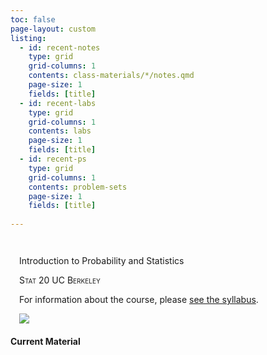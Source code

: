```yaml
---
toc: false
page-layout: custom
listing:
  - id: recent-notes
    type: grid
    grid-columns: 1
    contents: class-materials/*/notes.qmd
    page-size: 1
    fields: [title]
  - id: recent-labs
    type: grid
    grid-columns: 1
    contents: labs
    page-size: 1
    fields: [title]
  - id: recent-ps
    type: grid
    grid-columns: 1
    contents: problem-sets
    page-size: 1
    fields: [title]
  
---
```


:::::{.content-block}
::::{.grid}
:::{#banner .g-col-12 .g-col-md-6 style="margin: 3em 1em 0em 1em"}

:::{.banner-text}
Introduction to Probability and Statistics
:::

[Stat 20 UC Berkeley]{.smallcaps}

For information about the course, please [see the syllabus](syllabus.qmd).

:::

:::{#hex .g-col-12 .g-col-md-6 style="margin: 0em 1em 0em 1em"}
![](assets/stat20-hex.png){fig-alt="Hex logo of Stat 20 showing a golden bear."}
:::
::::
:::::

:::::{.content-block}

#### Current Material

::::{.grid}
:::{.g-col-12 .g-col-md-4}

:::{#recent-notes}
:::

:::

:::{.g-col-12 .g-col-md-4}

:::{#recent-labs}
:::

:::

:::{.g-col-12 .g-col-md-4}

:::{#recent-ps}
:::

:::

::::
:::::

